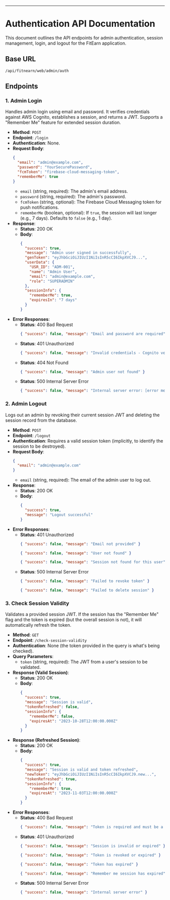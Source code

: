 ***

# Authentication API Documentation

This document outlines the API endpoints for admin authentication, session management, login, and logout for the FitEarn application.

## Base URL
```
/api/fitnearn/web/admin/auth
```

## Endpoints

### 1. Admin Login

Handles admin login using email and password. It verifies credentials against AWS Cognito, establishes a session, and returns a JWT. Supports a "Remember Me" feature for extended session duration.

- **Method**: `POST`
- **Endpoint**: `/login`
- **Authentication**: None.
- **Request Body**:
  ```json
  {
    "email": "admin@example.com",
    "password": "YourSecurePassword",
    "fcmToken": "firebase-cloud-messaging-token",
    "rememberMe": true
  }
  ```
  - `email` (string, required): The admin's email address.
  - `password` (string, required): The admin's password.
  - `fcmToken` (string, optional): The Firebase Cloud Messaging token for push notifications.
  - `rememberMe` (boolean, optional): If `true`, the session will last longer (e.g., 7 days). Defaults to `false` (e.g., 1 day).
- **Response**:
  - **Status**: 200 OK
  - **Body**:
    ```json
    {
      "success": true,
      "message": "Admin user signed in successfully",
      "genToken": "eyJhbGciOiJIUzI1NiIsInR5cCI6IkpXVCJ9...",
      "userData": {
        "USR_ID": "ADM-001",
        "name": "Admin User",
        "email": "admin@example.com",
        "role": "SUPERADMIN"
      },
      "sessionInfo": {
        "rememberMe": true,
        "expiresIn": "7 days"
      }
    }
    ```
- **Error Responses**:
  - **Status**: 400 Bad Request
    ```json
    { "success": false, "message": "Email and password are required" }
    ```
  - **Status**: 401 Unauthorized
    ```json
    { "success": false, "message": "Invalid credentials - Cognito verification failed" }
    ```
  - **Status**: 404 Not Found
    ```json
    { "success": false, "message": "Admin user not found" }
    ```
  - **Status**: 500 Internal Server Error
    ```json
    { "success": false, "message": "Internal server error: [error message]" }
    ```

### 2. Admin Logout

Logs out an admin by revoking their current session JWT and deleting the session record from the database.

- **Method**: `POST`
- **Endpoint**: `/logout`
- **Authentication**: Requires a valid session token (implicitly, to identify the session to be destroyed).
- **Request Body**:
  ```json
  {
    "email": "admin@example.com"
  }
  ```
  - `email` (string, required): The email of the admin user to log out.
- **Response**:
  - **Status**: 200 OK
  - **Body**:
    ```json
    {
      "success": true,
      "message": "Logout successful"
    }
    ```
- **Error Responses**:
  - **Status**: 401 Unauthorized
    ```json
    { "success": false, "message": "Email not provided" }
    ```
    ```json
    { "success": false, "message": "User not found" }
    ```
    ```json
    { "success": false, "message": "Session not found for this user" }
    ```
  - **Status**: 500 Internal Server Error
    ```json
    { "success": false, "message": "Failed to revoke token" }
    ```
    ```json
    { "success": false, "message": "Failed to delete session" }
    ```

### 3. Check Session Validity

Validates a provided session JWT. If the session has the "Remember Me" flag and the token is expired (but the overall session is not), it will automatically refresh the token.

- **Method**: `GET`
- **Endpoint**: `/check-session-validity`
- **Authentication**: None (the token provided in the query is what's being checked).
- **Query Parameters**:
  - `token` (string, required): The JWT from a user's session to be validated.
- **Response (Valid Session)**:
  - **Status**: 200 OK
  - **Body**:
    ```json
    {
      "success": true,
      "message": "Session is valid",
      "tokenRefreshed": false,
      "sessionInfo": {
        "rememberMe": false,
        "expiresAt": "2023-10-28T12:00:00.000Z"
      }
    }
    ```
- **Response (Refreshed Session)**:
  - **Status**: 200 OK
  - **Body**:
    ```json
    {
      "success": true,
      "message": "Session is valid and token refreshed",
      "newToken": "eyJhbGciOiJIUzI1NiIsInR5cCI6IkpXVCJ9.new...",
      "tokenRefreshed": true,
      "sessionInfo": {
        "rememberMe": true,
        "expiresAt": "2023-11-03T12:00:00.000Z"
      }
    }
    ```
- **Error Responses**:
  - **Status**: 400 Bad Request
    ```json
    { "success": false, "message": "Token is required and must be a string" }
    ```
  - **Status**: 401 Unauthorized
    ```json
    { "success": false, "message": "Session is invalid or expired" }
    ```
    ```json
    { "success": false, "message": "Token is revoked or expired" }
    ```
    ```json
    { "success": false, "message": "Token has expired" }
    ```
    ```json
    { "success": false, "message": "Remember me session has expired" }
    ```
  - **Status**: 500 Internal Server Error
    ```json
    { "success": false, "message": "Internal server error" }
    ```